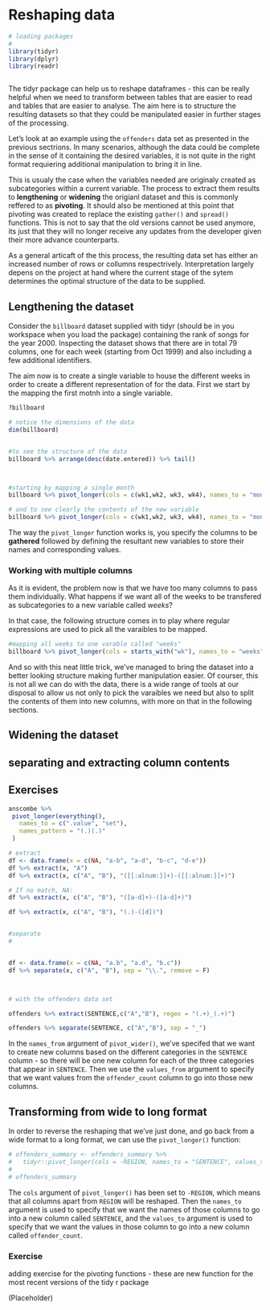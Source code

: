 # Reshaping data


```r

# loading packages
# 
library(tidyr)
library(dplyr)
library(readr)



```

The tidyr package can help us to reshape dataframes - this can be really helpful when we need to transform between tables that are easier to read and tables that are easier to analyse. The aim here is to structure the resulting datasets so that they could be manipulated easier in further stages of the processing. 

Let's look at an example using the `offenders` data set as presented in the previous sectrions. In many scenarios, although the data could be complete in the sense of it containing the desired variables, it is not quite in the right format requiering additional manipulation to bring it in line.

This is usualy the case when the variables needed are originaly created as subcategories within a current variable. The process to extract them results to  **lengthening** or **widening** the origianl dataset and this is commonly reffered to as **pivoting**. It should also be mentioned at this point that pivoting was created to replace the existing `gather()` and `spread()` functions. This is not to say that the old versions cannot be used anymore, its just that they will no longer receive any updates from the developer given their more advance counterparts.

As a general articaft of the this process, the resulting data set has either an increased number of rows or collumns respectrively. Interpretation largely depens on the project at hand where the current stage of the sytem determines the optimal structure of the data to be supplied.  


## Lengthening the dataset

Consider the `billboard` dataset supplied with tidyr (should be in you workspace when you load the package) containing  the rank of songs for the year 2000. Inspecting the dataset shows that there are in total 79 columns, one for each week (starting from Oct 1999) and also including a few additional identifiers.

The aim now is to create a single variable to house the different weeks in order to create a different representation of for the data. First we start by the mapping the first motnh into a single variable.

```r
?billboard

# notice the dimensions of the data
dim(billboard)


#to see the structure of the data
billboard %>% arrange(desc(date.entered)) %>% tail()



#starting by mapping a single month 
billboard %>% pivot_longer(cols = c(wk1,wk2, wk3, wk4), names_to = "month1", values_to = "rank") 

# and to see clearly the contents of the new variable
billboard %>% pivot_longer(cols = c(wk1,wk2, wk3, wk4), names_to = "month1", values_to = "rank") %>% .$month1 %>% head()

```


The way the `pivot_longer` function works is, you specify the columns to be **gathered** followed by defining the resultant new variables to store their names and corresponding values.  

### Working with multiple columns

As it is evident, the problem now is that we have too many columns to pass them individually. What happens if we want all of the weeks to be transfered as subcategories to a new variable called *weeks*?

In that case, the following structure comes in to play where regular expressions are used to pick all the varaibles to be mapped.



```r



#mapping all weeks to one varable called "weeks" 
billboard %>% pivot_longer(cols = starts_with("wk"), names_to = "weeks", values_to = "rank") %>% head()


```


And so with this neat little trick, we've managed to bring the dataset into a better looking structure making further manipulation easier. Of courser, this is not all we can do with the data, there is a wide range of tools at our disposal to allow us not only to pick the varaibles we need but also to split the contents of them into new columns, with more on that in the following sections. 





## Widening the dataset






## separating and extracting column contents


## Exercises 



```r







anscombe %>%
 pivot_longer(everything(),
   names_to = c(".value", "set"),
   names_pattern = "(.)(.)"
 )

# extract
df <- data.frame(x = c(NA, "a-b", "a-d", "b-c", "d-e"))
df %>% extract(x, "A")
df %>% extract(x, c("A", "B"), "([[:alnum:]]+)-([[:alnum:]]+)")

# If no match, NA:
df %>% extract(x, c("A", "B"), "([a-d]+)-([a-d]+)")

df %>% extract(x, c("A", "B"), "(.)-([d])")


#separate
#


df <- data.frame(x = c(NA, "a.b", "a.d", "b.c"))
df %>% separate(x, c("A", "B"), sep = "\\.", remove = F)



# with the offenders data set

offenders %>% extract(SENTENCE,c("A","B"), regex = "(.+)_(.+)")

offenders %>% separate(SENTENCE, c("A","B"), sep = "_")

```

In the `names_from` argument of `pivot_wider()`, we've specifed that we want to create new columns based on the different categories in the `SENTENCE` column - so there will be one new column for each of the three categories that appear in `SENTENCE`. Then we use the `values_from` argument to specify that we want values from the `offender_count` column to go into those new columns.


## Transforming from wide to long format

In order to reverse the reshaping that we've just done, and go back from a wide format to a long format, we can use the `pivot_longer()` function:

```r
# offenders_summary <- offenders_summary %>%
#   tidyr::pivot_longer(cols = -REGION, names_to = "SENTENCE", values_to = "offender_count")
# 
# offenders_summary
```

The `cols` argument of `pivot_longer()` has been set to `-REGION`, which means that all columns apart from `REGION` will be reshaped. Then the `names_to` argument is used to specify that we want the names of those columns to go into a new column called `SENTENCE`, and the `values_to` argument is used to specify that we want the values in those column to go into a new column called `offender_count`.

### Exercise


adding exercise for the pivoting functions - these are new function for the most recent versions of the tidy r package

(Placeholder)

